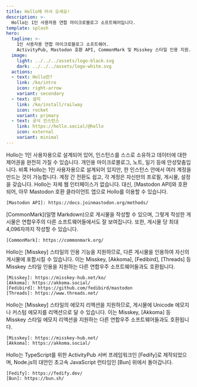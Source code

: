 ```yaml
---
title: Hollo에 어서 오세요!
description: >-
  Hollo는 1인 사용자용 연합 마이크로블로그 소프트웨어입니다.
template: splash
hero:
  tagline: >-
    1인 사용자용 연합 마이크로블로그 소프트웨어.
    ActivityPub, Mastodon 호환 API, CommonMark 및 Misskey 스타일 인용 지원.
  image:
    light: ../../../assets/logo-black.svg
    dark: ../../../assets/logo-white.svg
  actions:
  - text: Hollo란?
    link: /ko/intro
    icon: right-arrow
    variant: secondary
  - text: 설치
    link: /ko/install/railway
    icon: rocket
    variant: primary
  - text: 공식 인스턴스
    link: https://hollo.social/@hollo
    icon: external
    variant: minimal
---
```



<CardGrid stagger>
  <Card title="1인 사용자용" icon="seti:lock">
    Hollo는 1인 사용자용으로 설계되어 있어,
    인스턴스를 스스로 소유하고 데이터에 대한 제어권을 완전히 가질 수 있습니다.
    개인용 마이크로블로그, 노트, 일기 등에 안성맞춤입니다.
  </Card>
  <Card title="다중 계정" icon="seti:folder">
    비록 Hollo는 1인 사용자용으로 설계되어 있지만,
    한 인스턴스 안에서 여러 계정을 만드는 것이 가능합니다.
    계정 간 전환도 쉽고, 각 계정은 자신만의 프로필, 게시물, 설정을 갖습니다.
  </Card>
  <Card title="Mastodon 호환 API" icon="puzzle">
    Hollo는 자체 웹 인터페이스가 없습니다.
    대신, [Mastodon API]와 호환되어, 아무 Mastodon 호환 클라이언트 앱으로
    Hollo를 이용할 수 있습니다.

    [Mastodon API]: https://docs.joinmastodon.org/methods/
  </Card>
  <Card title="CommonMark" icon="seti:markdown">
    [CommonMark](일명 Markdown)으로 게시물을 작성할 수 있으며,
    그렇게 작성한 게시물은 연합우주의 다른 소프트웨어들에서도 잘 보여집니다.
    또한, 게시물 당 최대 4,096자까지 작성할 수 있습니다.

    [CommonMark]: https://commonmark.org/
  </Card>
  <Card title="Misskey 스타일 인용" icon="comment">
    Hollo는 [Misskey] 스타일의 인용 기능을 지원하므로,
    다른 게시물을 인용하여 자신의 게시물에 포함시킬 수 있습니다.
    이는 Misskey, [Akkoma], [Fedibird], [Threads] 등 Misskey 스타일 인용을 지원하는
    다른 연합우주 소프트웨어들과도 호환됩니다.

    [Misskey]: https://misskey-hub.net/ko/
    [Akkoma]: https://akkoma.social/
    [Fedibird]: https://github.com/fedibird/mastodon
    [Threads]: https://www.threads.net/
  </Card>
  <Card title="Misskey 스타일 에모지 리액션" icon="heart">
    Hollo는 [Misskey] 스타일의 에모지 리액션을 지원하므로,
    게시물에 Unicode 에모지나 커스텀 에모지를 리액션으로 달 수 있습니다.
    이는 Misskey, [Akkoma] 등 Misskey 스타일 에모지 리액션을 지원하는
    다른 연합우주 소프트웨어들과도 호환됩니다.

    [Misskey]: https://misskey-hub.net/
    [Akkoma]: https://akkoma.social/
  </Card>
  <Card title="Fedify 및 Bun으로 제작됨" icon="bun">
    Hollo는 TypeScript를 위한 ActivityPub 서버 프레임워크인 [Fedify]로 제작되었으며,
    Node.js의 대안인 초고속 JavaScript 런타임인 [Bun] 위에서 돌아갑니다.

    [Fedify]: https://fedify.dev/
    [Bun]: https://bun.sh/
  </Card>
</CardGrid>
